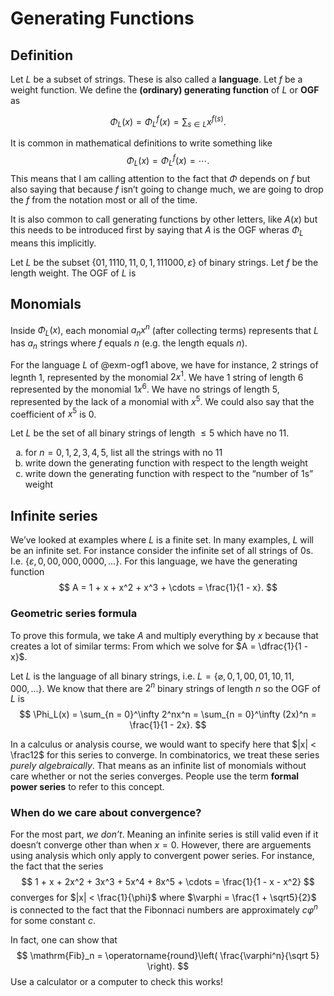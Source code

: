 # Generating Functions

## Definition

Let $L$ be a subset of strings. These is also called a **language**. Let $f$ be a weight function. We define the **(ordinary) generating function** of $L$ or **OGF** as

$$
\Phi_L(x) = \Phi_L^f(x) = \sum_{s \in L} x^{f(s)}.
$$

::: {.callout-note}
It is common in mathematical definitions to write something like
$$
\Phi_L(x) = \Phi_L^f(x) = \cdots.
$$
This means that I am calling attention to the fact that $\Phi$ depends on $f$ but also saying that because $f$ isn't going to change much, we are going to drop the $f$ from the notation most or all of the time.

It is also common to call generating functions by other letters, like $A(x)$ but this needs to be introduced first by saying that $A$ is the OGF wheras $\Phi_L$ means this implicitly.
:::

::: {#exm-ogf1}
Let $L$ be the subset $\{01, 1110, 11, 0, 1, 111000, \varepsilon\}$ of binary strings. Let $f$ be the length weight. The OGF of $L$ is
\begin{align*}
\Phi_L(x) &= x^{f(01)} + x^{f(1110)} + x^{f(11)} + x^{f(0)} + x^{f(1)} + x^{f(111000)} + x^{f(\varepsilon)} \\
&= x^2 + x^4 + x^2 + x^1 + x^1 + x^6 + x^0 \\
&= 1 + 2x + 2x^2 + x^4 + x^6
\end{align*}
:::

## Monomials
Inside $\Phi_L(x)$, each monomial $a_nx^n$ (after collecting terms) represents that $L$ has $a_n$ strings where $f$ equals $n$ (e.g. the length equals $n$).

::: {#exm-ogf1-cont}
For the language $L$ of @exm-ogf1 above, we have for instance, $2$ strings of legnth $1$, represented by the monomial $2x^1$. We have $1$ string of length $6$ represented by the monomial $1x^6$. We have no strings of length $5$, represented by the lack of a monomial with $x^5$. We could also say that the coefficient of $x^5$ is $0$.
:::

::: {#exr-ogf-finite-set}
Let $L$ be the set of all binary strings of length $\le 5$ which have no $11$.

a) for $n = 0, 1, 2, 3, 4, 5$, list all the strings with no $11$
b) write down the generating function with respect to the length weight
c) write down the generating function with respect to the "number of 1s" weight
:::

## Infinite series {#sec-geom-series}
We've looked at examples where $L$ is a finite set. In many examples, $L$ will be an infinite set. For instance consider the infinite set of all strings of $0$s. I.e. $\{\varepsilon, 0, 00, 000, 0000, \dots\}$. For this language, we have the generating function
$$
A = 1 + x + x^2 + x^3 + \cdots = \frac{1}{1 - x}.
$$

::: {.callout-tip collapse="true"}
### Geometric series formula
To prove this formula, we take $A$ and multiply everything by $x$ because that creates a lot of similar terms:
\begin{align*}
A  &= 1 + x + x^2 + x^3 + \cdots \\
xA &= \phantom{1+{}}x + x^2 + x^3 + \cdots \\
A - xA &= 1
\end{align*}
From which we solve for $A = \dfrac{1}{1 - x}$.
:::

::: {#exm-bin-string-ogf}
Let $L$ is the language of all binary strings, i.e. $L = \{\varnothing, 0, 1, 00, 01, 10, 11, 000, \dots\}$. We know that there are $2^n$ binary strings of length $n$ so the OGF of $L$ is
$$
\Phi_L(x) = \sum_{n = 0}^\infty 2^nx^n = \sum_{n = 0}^\infty (2x)^n = \frac{1}{1 - 2x}.
$$
:::

::: {.callout-note}
In a calculus or analysis course, we would want to specify here that $|x| < \frac12$ for this series to converge. In combinatorics, we treat these series *purely algebraically*. That means as an infinite list of monomials without care whether or not the series converges. People use the term **formal power series** to refer to this concept.
:::

### When do we care about convergence? {#sec-convergence}
For the most part, *we don't*. Meaning an infinite series is still valid even if it doesn't converge other than when $x = 0$. However, there are arguements using analysis which only apply to convergent power series. For instance, the fact that the series
$$
1 + x + 2x^2 + 3x^3 + 5x^4 + 8x^5 + \cdots = \frac{1}{1 - x - x^2}
$$
converges for $|x| < \frac{1}{\phi}$ where $\varphi = \frac{1 + \sqrt5}{2}$ is connected to the fact that the Fibonnaci numbers are approximately $c \varphi^n$ for some constant $c$.

::: {#exr-compute-fib}
In fact, one can show that
$$
\mathrm{Fib}_n = \operatorname{round}\left( \frac{\varphi^n}{\sqrt 5} \right).
$$
Use a calculator or a computer to check this works!
:::
